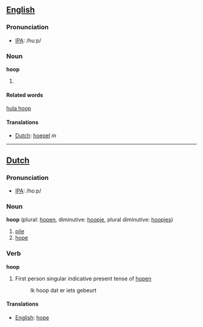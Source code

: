 ==[[English]]==
=== Pronunciation ===
*[[w:IPA|IPA]]: /huːp/
===Noun===

'''hoop'''

# 

====Related words====
[[hula hoop]]
====Translations====
*[[Dutch]]: [[hoepel]] ''m''

----

==[[Dutch]]==
=== Pronunciation ===
*[[w:IPA|IPA]]: /hoːp/
===Noun===

'''hoop''' (plural: [[hopen]], diminutive: [[hoopje]], plural diminutive: [[hoopjes]])

#[[pile]]
#[[hope]]

===Verb===

'''hoop'''

# First person singular indicative present tense of [[hopen]]
#:Ik hoop dat er iets gebeurt

====Translations====
*[[English]]: [[hope]]